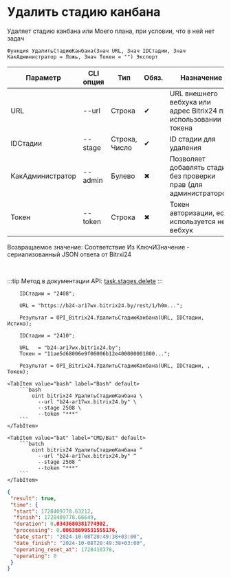 ﻿---
sidebar_position: 3
description: Удалить стадию канбана и другие функции для работы с Bitrix24 в Открытом пакете интеграций - бесплатной open-source библиотеке интеграций для 1С:Предприятие 8, OneScript и CLI
keywords: [1C, 1С, 1С:Предприятие, 1С:Предприятие 8.3, API, Интеграция, Сервисы, Обмен, OneScript, CLI, Bitrix24]
---


# Удалить стадию канбана
 Удаляет стадию канбана или Моего плана, при условии, что в ней нет задач



`Функция УдалитьСтадиюКанбана(Знач URL, Знач IDСтадии, Знач КакАдминистратор = Ложь, Знач Токен = "") Экспорт`

  | Параметр | CLI опция | Тип | Обяз. | Назначение |
  |-|-|-|-|-|
  | URL | --url | Строка | &#x2714; | URL внешнего вебхука или адрес Bitrix24 при использовании токена |
  | IDСтадии | --stage | Строка, Число | &#x2714; | ID стадии для удаления |
  | КакАдминистратор | --admin | Булево | &#x2716; | Позволяет добавлять стадии без проверки прав (для администраторов) |
  | Токен | --token | Строка | &#x2716; | Токен авторизации, если используется не вебхук |

  
  Возвращаемое значение:   Соответствие Из КлючИЗначение - сериализованный JSON ответа от Bitrxi24

<br/>

:::tip
Метод в документации API: [task.stages.delete](https://dev.1c-bitrix.ru/rest_help/tasks/task/kanban/task_stages_delete.php)
:::
<br/>



```bsl title="Пример использования для 1С:Предприятие/OneScript"
    IDСтадии = "2408";

    URL = "https://b24-ar17wx.bitrix24.by/rest/1/h0m...";

    Результат = OPI_Bitrix24.УдалитьСтадиюКанбана(URL, IDСтадии, Истина);

    IDСтадии = "2410";

    URL   = "b24-ar17wx.bitrix24.by";
    Токен = "11ae5d68006e9f06006b12e400000001000...";

    Результат = OPI_Bitrix24.УдалитьСтадиюКанбана(URL, IDСтадии, , Токен);
```
    

 <Tabs>
  
    <TabItem value="bash" label="Bash" default>
        ```bash
            oint bitrix24 УдалитьСтадиюКанбана \
              --url "b24-ar17wx.bitrix24.by" \
              --stage 2508 \
              --token "***"
        ```
    </TabItem>
  
    <TabItem value="bat" label="CMD/Bat" default>
        ```batch
            oint bitrix24 УдалитьСтадиюКанбана ^
              --url "b24-ar17wx.bitrix24.by" ^
              --stage 2508 ^
              --token "***"
        ```
    </TabItem>
</Tabs>


```json title="Результат"
{
 "result": true,
 "time": {
  "start": 1728409778.63212,
  "finish": 1728409778.66649,
  "duration": 0.0343680381774902,
  "processing": 0.00638699531555176,
  "date_start": "2024-10-08T20:49:38+03:00",
  "date_finish": "2024-10-08T20:49:38+03:00",
  "operating_reset_at": 1728410378,
  "operating": 0
 }
}
```

